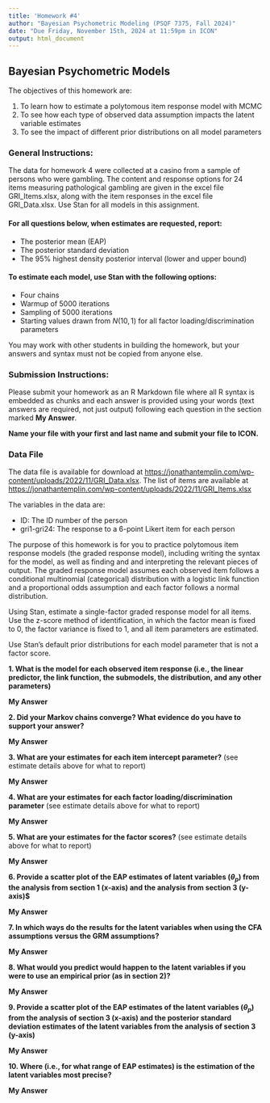 ```yaml
---
title: 'Homework #4'
author: "Bayesian Psychometric Modeling (PSQF 7375, Fall 2024)"
date: "Due Friday, November 15th, 2024 at 11:59pm in ICON"
output: html_document
---
```


## Bayesian Psychometric Models

The objectives of this homework are:

1. To learn how to estimate a polytomous item response model with MCMC
2. To see how each type of observed data assumption impacts the latent variable estimates
3. To see the impact of different prior distributions on all model parameters

### General Instructions:

The data for homework 4 were collected at a casino from a sample of persons who were gambling. The content and response options for 24 items measuring pathological gambling are given in the excel file GRI_Items.xlsx, along with the item responses in the excel file GRI_Data.xlsx. Use Stan for all models in this assignment. 

#### For all questions below, when estimates are requested, report:

* The posterior mean (EAP) 
* The posterior standard deviation 
* The 95% highest density posterior interval (lower and upper bound)

#### To estimate each model, use Stan with the following options: 

* Four chains
* Warmup of 5000 iterations
* Sampling of 5000 iterations
* Starting values drawn from $N(10,1)$ for all factor loading/discrimination parameters 

You may work with other students in building the homework, but your answers and syntax must not be copied from anyone else.

### Submission Instructions:

Please submit your homework as an R Markdown file where all R syntax is embedded as chunks and each answer is provided using your words (text answers are required, not just output) following each question in the section marked **My Answer**. 

**Name your file with your first and last name and submit your file to ICON.**

### Data File

The data file is available for download at [https://jonathantemplin.com/wp-content/uploads/2022/11/GRI_Data.xlsx](https://jonathantemplin.com/wp-content/uploads/2022/11/GRI_Data.xlsx). The list of items are available at [https://jonathantemplin.com/wp-content/uploads/2022/11/GRI_Items.xlsx](https://jonathantemplin.com/wp-content/uploads/2022/11/GRI_Items.xlsx)

The variables in the data are:

* ID: The ID number of the person
* gri1-gri24: The response to a 6-point Likert item for each person

The purpose of this homework is for you to practice polytomous item response models (the graded response model), including writing the syntax for the model, as well as finding and and interpreting the relevant pieces of output. The graded response model assumes each observed item follows a conditional multinomial (categorical) distribution with a logistic link function and a proportional odds assumption and each factor follows a normal distribution.

Using Stan, estimate a single-factor graded response model for all items. Use the z-score method of identification, in which the factor mean is fixed to 0, the factor variance is fixed to 1, and all item parameters are estimated. 

Use Stan's default prior distributions for each model parameter that is not a factor score.

**1. What is the model for each observed item response (i.e., the linear predictor, the link function, the submodels, the distribution, and any other parameters) **

**My Answer**

**2. Did your Markov chains converge? What evidence do you have to support your answer?**

**My Answer**

**3. What are your estimates for each item intercept parameter?** (see estimate details above for what to report)

**My Answer**

**4. What are your estimates for each factor loading/discrimination parameter** (see estimate details above for what to report)

**My Answer**

**5. What are your estimates for the factor scores?** (see estimate details above for what to report)

**My Answer**

**6. Provide a scatter plot of the EAP estimates of latent variables ($\theta_p$) from the analysis from section 1 (x-axis) and the analysis from section 3 (y-axis)$**

**My Answer**

**7. In which ways do the results for the latent variables when using the CFA assumptions versus the GRM assumptions?** 

**My Answer**

**8. What would you predict would happen to the latent variables if you were to use an empirical prior (as in section 2)?** 

**My Answer**

**9. Provide a scatter plot of the EAP estimates of the latent variables ($\theta_p$) from the analysis of section 3 (x-axis) and the posterior standard deviation estimates of the latent variables from the analysis of section 3 (y-axis)** 

**My Answer**

**10. Where (i.e., for what range of EAP estimates) is the estimation of the latent variables most precise?** 

**My Answer**

